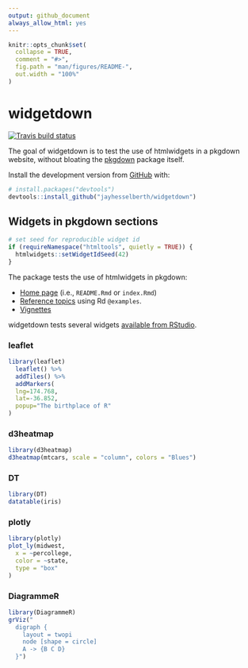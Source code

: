 ```yaml
---
output: github_document
always_allow_html: yes
---
```


<!-- README.md is generated from README.Rmd. Please edit that file -->

```r
knitr::opts_chunk$set(
  collapse = TRUE,
  comment = "#>",
  fig.path = "man/figures/README-",
  out.width = "100%"
)
```
# widgetdown

[![Travis build status](https://travis-ci.org/jayhesselberth/widgetdown.svg?branch=master)](https://travis-ci.org/jayhesselberth/widgetdown)

The goal of widgetdown is to test the use of htmlwidgets in a pkgdown website, without bloating the [pkgdown](https://github.com/r-lib/pkgdown) package itself.

Install the development version from [GitHub](https://github.com/) with:

``` r
# install.packages("devtools")
devtools::install_github("jayhesselberth/widgetdown")
```
## Widgets in pkgdown sections

```r
# set seed for reproducible widget id
if (requireNamespace("htmltools", quietly = TRUE)) {
  htmlwidgets::setWidgetIdSeed(42)
}
```

The package tests the use of htmlwidgets in pkgdown:

* [Home page](https://jayhesselberth.github.io/widgetdown/index.html) (i.e., `README.Rmd` or `index.Rmd`)
* [Reference topics](https://jayhesselberth.github.io/widgetdown/reference/test-widgets.html) using Rd `@examples`.
* [Vignettes](https://jayhesselberth.github.io/widgetdown/articles/widget.html)

widgetdown tests several widgets [available from RStudio](https://www.htmlwidgets.org/showcase_leaflet.html).

### leaflet

```r
library(leaflet)
  leaflet() %>%
  addTiles() %>%
  addMarkers(
  lng=174.768,
  lat=-36.852,
  popup="The birthplace of R"
)
```

### d3heatmap

```r
library(d3heatmap)
d3heatmap(mtcars, scale = "column", colors = "Blues")
```

### DT
```r
library(DT)
datatable(iris)
```

### plotly

```r
library(plotly)
plot_ly(midwest,
  x = ~percollege,
  color = ~state,
  type = "box"
)
```

### DiagrammeR

```r
library(DiagrammeR)
grViz("
  digraph {
    layout = twopi
    node [shape = circle]
    A -> {B C D} 
  }")
```
